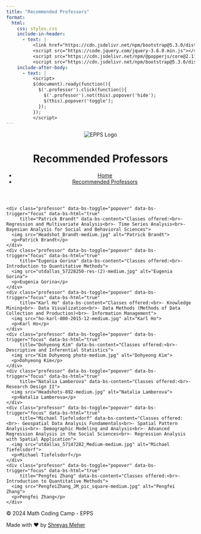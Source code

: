 ```yaml
---
title: "Recommended Professors"
format: 
  html:
    css: styles.css
    include-in-header:
      - text: |
          <link href="https://cdn.jsdelivr.net/npm/bootstrap@5.3.0/dist/css/bootstrap.min.css" rel="stylesheet">
          <script src="https://code.jquery.com/jquery-3.6.0.min.js"></script>
          <script src="https://cdn.jsdelivr.net/npm/@popperjs/core@2.11.6/dist/umd/popper.min.js"></script>
          <script src="https://cdn.jsdelivr.net/npm/bootstrap@5.3.0/dist/js/bootstrap.min.js"></script>
    include-after-body:
      - text: |
          <script>
          $(document).ready(function(){
            $('.professor').click(function(){
              $('.professor').not(this).popover('hide');
              $(this).popover('toggle');
            });
          });
          </script>
---
```


<header>
  <img src="eppslogo.png" alt="EPPS Logo" class="logo">
  <h1>Recommended Professors</h1>
  <nav class="main-nav">
    <ul>
      <li><a href="index.html">Home</a></li>
      <li><a href="recommended_professors.html">Recommended Professors</a></li>
    </ul>
  </nav>
</header>

<main>
  <div class="professor-grid">
    <div class="professor" data-bs-toggle="popover" data-bs-trigger="focus" data-bs-html="true"
         title="Patrick Brandt" data-bs-content="Classes offered:<br>- Regression and Multivariate Analysis<br>- Time Series Analysis<br>- Bayesian Analysis for Social and Behavioral Sciences">
      <img src="Headshot_Brandt-medium.jpg" alt="Patrick Brandt">
      <p>Patrick Brandt</p>
    </div>
    <div class="professor" data-bs-toggle="popover" data-bs-trigger="focus" data-bs-html="true"
         title="Eugenia Gorina" data-bs-content="Classes offered:<br>- Introduction to Quantitative Methods">
      <img src="utdallas_57228250-res-(2)-medium.jpg" alt="Eugenia Gorina">
      <p>Eugenia Gorina</p>
    </div>
    <div class="professor" data-bs-toggle="popover" data-bs-trigger="focus" data-bs-html="true"
         title="Karl Ho" data-bs-content="Classes offered:<br>- Knowledge Mining<br>- Data Visualization<br>- Data Methods (Methods of Data Collection and Production)<br>- Information Management">
      <img src="ho-karl-800-2015-12-medium.jpg" alt="Karl Ho">
      <p>Karl Ho</p>
    </div>
    <div class="professor" data-bs-toggle="popover" data-bs-trigger="focus" data-bs-html="true"
         title="Dohyeong Kim" data-bs-content="Classes offered:<br>- Descriptive and Inferential Statistics">
      <img src="Kim Dohyeong photo-medium.jpg" alt="Dohyeong Kim">
      <p>Dohyeong Kim</p>
    </div>
    <div class="professor" data-bs-toggle="popover" data-bs-trigger="focus" data-bs-html="true"
         title="Natalia Lamberova" data-bs-content="Classes offered:<br>- Research Design II">
      <img src="Headshots-892-medium.jpg" alt="Natalia Lamberova">
      <p>Natalia Lamberova</p>
    </div>
    <div class="professor" data-bs-toggle="popover" data-bs-trigger="focus" data-bs-html="true"
         title="Michael Tiefelsdorf" data-bs-content="Classes offered:<br>- Geospatial Data Analysis Fundamentals<br>- Spatial Pattern Analysis<br>- Demographic Modeling and Analysis<br>- Advanced Regression Analysis in the Social Sciences<br>- Regression Analysis with Spatial Application">
      <img src="utdallas_57147282_Medium-medium.jpg" alt="Michael Tiefelsdorf">
      <p>Michael Tiefelsdorf</p>
    </div>
    <div class="professor" data-bs-toggle="popover" data-bs-trigger="focus" data-bs-html="true"
         title="Pengfei Zhang" data-bs-content="Classes offered:<br>- Introduction to Quantitative Methods">
      <img src="PengfeiZhang_JM_pic_square-medium.jpg" alt="Pengfei Zhang">
      <p>Pengfei Zhang</p>
    </div>
  </div>
</main>

<footer>
  <p>&copy; 2024 Math Coding Camp - EPPS</p>
  <p>Made with ❤️ by <a href="https://github.com/shreyasmeher" target="_blank" rel="noopener noreferrer">Shreyas Meher</a></p>
</footer>